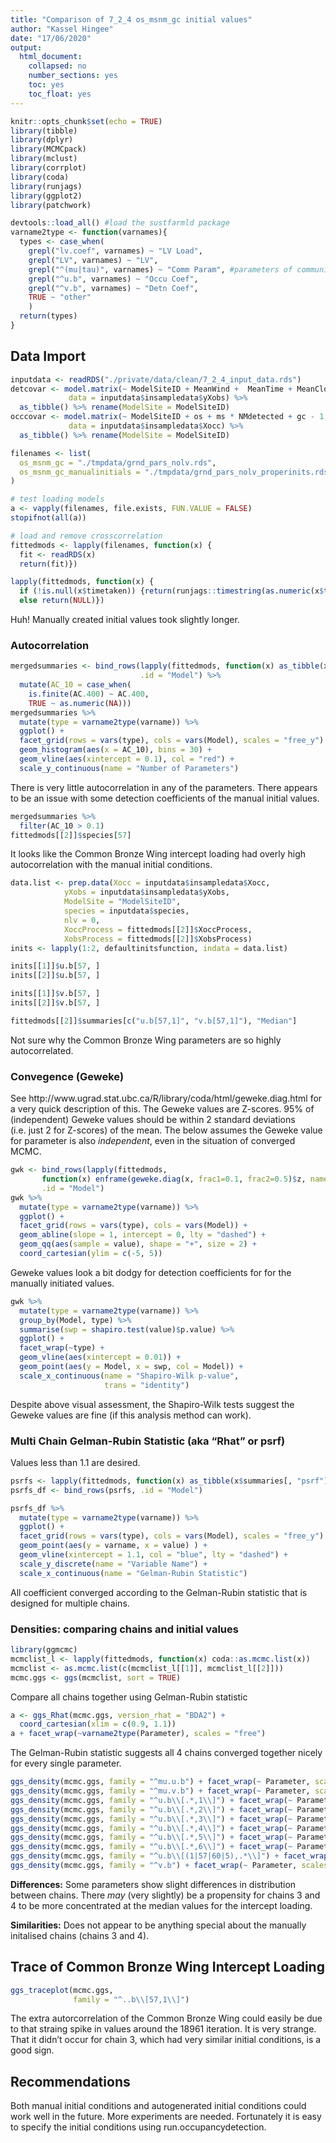 ```yaml
---
title: "Comparison of 7_2_4 os_msnm_gc initial values"
author: "Kassel Hingee"
date: "17/06/2020"
output: 
  html_document: 
    collapsed: no
    number_sections: yes
    toc: yes
    toc_float: yes
---
```


```r
knitr::opts_chunk$set(echo = TRUE)
library(tibble)
library(dplyr)
library(MCMCpack)
library(mclust)
library(corrplot)
library(coda)
library(runjags)
library(ggplot2)
library(patchwork)
```


```r
devtools::load_all() #load the sustfarmld package
varname2type <- function(varnames){
  types <- case_when(
    grepl("lv.coef", varnames) ~ "LV Load",
    grepl("LV", varnames) ~ "LV",
    grepl("^(mu|tau)", varnames) ~ "Comm Param", #parameters of community distributions
    grepl("^u.b", varnames) ~ "Occu Coef",
    grepl("^v.b", varnames) ~ "Detn Coef",
    TRUE ~ "other"
    )
  return(types)
}
```


## Data Import

```r
inputdata <- readRDS("./private/data/clean/7_2_4_input_data.rds")
detcovar <- model.matrix(~ ModelSiteID + MeanWind +  MeanTime + MeanClouds + MeanTemp + ObserverId - 1,
             data = inputdata$insampledata$yXobs) %>%
  as_tibble() %>% rename(ModelSite = ModelSiteID)
occcovar <- model.matrix(~ ModelSiteID + os + ms * NMdetected + gc - 1,
             data = inputdata$insampledata$Xocc) %>%
  as_tibble() %>% rename(ModelSite = ModelSiteID)
```
```r
filenames <- list(
  os_msnm_gc = "./tmpdata/grnd_pars_nolv.rds",
  os_msnm_gc_manualinitials = "./tmpdata/grnd_pars_nolv_properinits.rds"
)

# test loading models
a <- vapply(filenames, file.exists, FUN.VALUE = FALSE)
stopifnot(all(a))

# load and remove crosscorrelation
fittedmods <- lapply(filenames, function(x) {
  fit <- readRDS(x)
  return(fit)})

lapply(fittedmods, function(x) {
  if (!is.null(x$timetaken)) {return(runjags::timestring(as.numeric(x$timetaken, units="secs")))}
  else return(NULL)})
```

Huh! Manually created initial values took slightly longer.

### Autocorrelation 
```r
mergedsummaries <- bind_rows(lapply(fittedmods, function(x) as_tibble(x$summaries, rownames = "varname")),
                             .id = "Model") %>%
  mutate(AC_10 = case_when(
    is.finite(AC.400) ~ AC.400,
    TRUE ~ as.numeric(NA)))
mergedsummaries %>%
  mutate(type = varname2type(varname)) %>%
  ggplot() +
  facet_grid(rows = vars(type), cols = vars(Model), scales = "free_y") +
  geom_histogram(aes(x = AC_10), bins = 30) +
  geom_vline(aes(xintercept = 0.1), col = "red") +
  scale_y_continuous(name = "Number of Parameters")
```

There is very little autocorrelation in any of the parameters. There appears to be an issue with some detection coefficients of the manual initial values.

```r
mergedsummaries %>%
  filter(AC_10 > 0.1)
fittedmods[[2]]$species[57]
```

It looks like the Common Bronze Wing intercept loading had overly high autocorrelation with the manual initial conditions.

```r
data.list <- prep.data(Xocc = inputdata$insampledata$Xocc,
            yXobs = inputdata$insampledata$yXobs,
            ModelSite = "ModelSiteID",
            species = inputdata$species,
            nlv = 0,
            XoccProcess = fittedmods[[2]]$XoccProcess,
            XobsProcess = fittedmods[[2]]$XobsProcess)
inits <- lapply(1:2, defaultinitsfunction, indata = data.list)

inits[[1]]$u.b[57, ]
inits[[2]]$u.b[57, ]

inits[[1]]$v.b[57, ]
inits[[2]]$v.b[57, ]

fittedmods[[2]]$summaries[c("u.b[57,1]", "v.b[57,1]"), "Median"]
```

Not sure why the Common Bronze Wing parameters are so highly autocorrelated.

### Convegence (Geweke)
See http://www.ugrad.stat.ubc.ca/R/library/coda/html/geweke.diag.html for a very quick description of this.
The Geweke values are Z-scores.
95% of (independent) Geweke values should be within 2 standard deviations (i.e. just 2 for Z-scores) of the mean.
The below assumes the Geweke value for parameter is also *independent*, even in the situation of converged MCMC.

```r
gwk <- bind_rows(lapply(fittedmods, 
       function(x) enframe(geweke.diag(x, frac1=0.1, frac2=0.5)$z, name = "varname")),
       .id = "Model")
gwk %>%
  mutate(type = varname2type(varname)) %>%
  ggplot() +
  facet_grid(rows = vars(type), cols = vars(Model)) +
  geom_abline(slope = 1, intercept = 0, lty = "dashed") +
  geom_qq(aes(sample = value), shape = "+", size = 2) +
  coord_cartesian(ylim = c(-5, 5))
```

Geweke values look a bit dodgy for detection coefficients for for the manually initiated values.


```r
gwk %>%
  mutate(type = varname2type(varname)) %>%
  group_by(Model, type) %>%
  summarise(swp = shapiro.test(value)$p.value) %>%
  ggplot() +
  facet_wrap(~type) +
  geom_vline(aes(xintercept = 0.01)) +
  geom_point(aes(y = Model, x = swp, col = Model)) + 
  scale_x_continuous(name = "Shapiro-Wilk p-value",
                     trans = "identity")
```

Despite above visual assessment, the Shapiro-Wilk tests suggest the Geweke values are fine (if this analysis method can work).

### Multi Chain Gelman-Rubin Statistic (aka "Rhat" or psrf)
Values less than 1.1 are desired.

```r
psrfs <- lapply(fittedmods, function(x) as_tibble(x$summaries[, "psrf"], rownames = "varname"))
psrfs_df <- bind_rows(psrfs, .id = "Model")

psrfs_df %>%
  mutate(type = varname2type(varname)) %>%
  ggplot() +
  facet_grid(rows = vars(type), cols = vars(Model), scales = "free_y") +
  geom_point(aes(y = varname, x = value) ) +
  geom_vline(xintercept = 1.1, col = "blue", lty = "dashed") +
  scale_y_discrete(name = "Variable Name") +
  scale_x_continuous(name = "Gelman-Rubin Statistic")
```

All coefficient converged according to the Gelman-Rubin statistic that is designed for multiple chains.

### Densities: comparing chains and initial values
```r
library(ggmcmc)
mcmclist_l <- lapply(fittedmods, function(x) coda::as.mcmc.list(x))
mcmclist <- as.mcmc.list(c(mcmclist_l[[1]], mcmclist_l[[2]]))
mcmc.ggs <- ggs(mcmclist, sort = TRUE)
```

Compare all chains together using Gelman-Rubin statistic
```r
a <- ggs_Rhat(mcmc.ggs, version_rhat = "BDA2") + 
  coord_cartesian(xlim = c(0.9, 1.1))
a + facet_wrap(~varname2type(Parameter), scales = "free")
```

The Gelman-Rubin statistic suggests all 4 chains converged together nicely for every single parameter.

```r
ggs_density(mcmc.ggs, family = "^mu.u.b") + facet_wrap(~ Parameter, scales = "free") 
ggs_density(mcmc.ggs, family = "^mu.v.b") + facet_wrap(~ Parameter, scales = "free")
ggs_density(mcmc.ggs, family = "^u.b\\[.*,1\\]") + facet_wrap(~ Parameter, scales = "free")
ggs_density(mcmc.ggs, family = "^u.b\\[.*,2\\]") + facet_wrap(~ Parameter, scales = "free")
ggs_density(mcmc.ggs, family = "^u.b\\[.*,3\\]") + facet_wrap(~ Parameter, scales = "free")
ggs_density(mcmc.ggs, family = "^u.b\\[.*,4\\]") + facet_wrap(~ Parameter, scales = "free")
ggs_density(mcmc.ggs, family = "^u.b\\[.*,5\\]") + facet_wrap(~ Parameter, scales = "free")
ggs_density(mcmc.ggs, family = "^u.b\\[.*,6\\]") + facet_wrap(~ Parameter, scales = "free")
ggs_density(mcmc.ggs, family = "^u.b\\[(1|57|60|5),.*\\]") + facet_wrap(~ Parameter, scales = "free")
ggs_density(mcmc.ggs, family = "^v.b") + facet_wrap(~ Parameter, scales = "free")
```

**Differences:**
Some parameters show slight differences in distribution between chains.
There *may* (very slightly) be a propensity for chains 3 and 4 to be more concentrated at the median values for the intercept loading.

**Similarities:**
Does not appear to be anything special about the manually initalised chains (chains 3 and 4).

## Trace of Common Bronze Wing Intercept Loading
```r
ggs_traceplot(mcmc.ggs,
              family = "^..b\\[57,1\\]")
```

The extra autorcorrelation of the Common Bronze Wing could easily be due to that straing spike in values around the 18961 iteration. It is very strange. That it didn't occur for chain 3, which had very similar initial conditions, is a good sign.

## Recommendations
Both manual initial conditions and autogenerated initial conditions could work well in the future. More experiments are needed.
Fortunately it is easy to specify the initial conditions using run.occupancydetection.